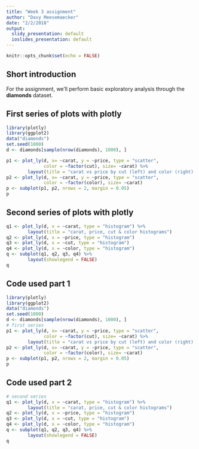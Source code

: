 ```yaml
---
title: "Week 3 assignment"
author: "Davy Meesemaecker"
date: "2/2/2018"
output:
  slidy_presentation: default
  ioslides_presentation: default
---
```


```r
knitr::opts_chunk$set(echo = FALSE)
```

## Short introduction

For the assignment, we'll perform basic exploratory analysis through the **diamonds** dataset.

## First series of plots with plotly

```r
library(plotly)
library(ggplot2)
data("diamonds")
set.seed(1000)
d <- diamonds[sample(nrow(diamonds), 1000), ]
```

```r
p1 <- plot_ly(d, x= ~carat, y = ~price, type = "scatter", 
              color = ~factor(cut), size= ~carat) %>%
        layout(title = "carat vs price by cut (left) and color (right) factor")
p2 <- plot_ly(d, x= ~carat, y = ~price, type = "scatter",
              color = ~factor(color), size= ~carat)
p <- subplot(p1, p2, nrows = 2, margin = 0.05)
p
```

## Second series of plots with plotly

```r
q1 <- plot_ly(d, x = ~carat, type = "histogram") %>%
        layout(title = "carat, price, cut & color histograms")
q2 <- plot_ly(d, x = ~price, type = "histogram")
q3 <- plot_ly(d, x = ~cut, type = "histogram")
q4 <- plot_ly(d, x = ~color, type = "histogram")
q <- subplot(q1, q2, q3, q4) %>%
        layout(showlegend = FALSE)
q
```

## Code used part 1

```r
library(plotly)
library(ggplot2)
data("diamonds")
set.seed(1000)
d <- diamonds[sample(nrow(diamonds), 1000), ]
# first series
p1 <- plot_ly(d, x= ~carat, y = ~price, type = "scatter", 
              color = ~factor(cut), size= ~carat) %>%
        layout(title = "carat vs price by cut (left) and color (right) factor")
p2 <- plot_ly(d, x= ~carat, y = ~price, type = "scatter",
              color = ~factor(color), size= ~carat)
p <- subplot(p1, p2, nrows = 2, margin = 0.05)
p
```

## Code used part 2

```r
# second series
q1 <- plot_ly(d, x = ~carat, type = "histogram") %>%
        layout(title = "carat, price, cut & color histograms")
q2 <- plot_ly(d, x = ~price, type = "histogram")
q3 <- plot_ly(d, x = ~cut, type = "histogram")
q4 <- plot_ly(d, x = ~color, type = "histogram")
q <- subplot(q1, q2, q3, q4) %>%
        layout(showlegend = FALSE)
q
```